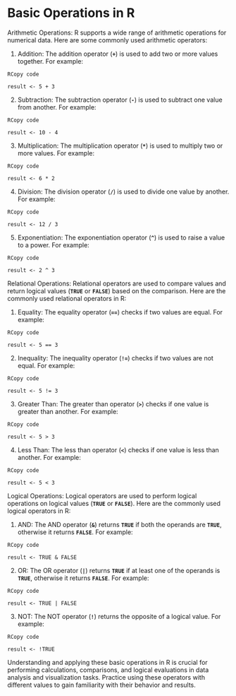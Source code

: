 # Basic Operations in R

Arithmetic Operations: R supports a wide range of arithmetic operations for numerical data. Here are some commonly used arithmetic operators:

1.  Addition: The addition operator (**`+`**) is used to add two or more values together. For example:

```         
RCopy code
```

`result <- 5 + 3`

2.  Subtraction: The subtraction operator (**`-`**) is used to subtract one value from another. For example:

```         
RCopy code
```

`result <- 10 - 4`

3.  Multiplication: The multiplication operator (**`*`**) is used to multiply two or more values. For example:

```         
RCopy code
```

`result <- 6 * 2`

4.  Division: The division operator (**`/`**) is used to divide one value by another. For example:

```         
RCopy code
```

`result <- 12 / 3`

5.  Exponentiation: The exponentiation operator (**`^`**) is used to raise a value to a power. For example:

```         
RCopy code
```

`result <- 2 ^ 3`

Relational Operations: Relational operators are used to compare values and return logical values (**`TRUE`** or **`FALSE`**) based on the comparison. Here are the commonly used relational operators in R:

1.  Equality: The equality operator (**`==`**) checks if two values are equal. For example:

```         
RCopy code
```

`result <- 5 == 3`

2.  Inequality: The inequality operator (**`!=`**) checks if two values are not equal. For example:

```         
RCopy code
```

`result <- 5 != 3`

3.  Greater Than: The greater than operator (**`>`**) checks if one value is greater than another. For example:

```         
RCopy code
```

`result <- 5 > 3`

4.  Less Than: The less than operator (**`<`**) checks if one value is less than another. For example:

```         
RCopy code
```

`result <- 5 < 3`

Logical Operations: Logical operators are used to perform logical operations on logical values (**`TRUE`** or **`FALSE`**). Here are the commonly used logical operators in R:

1.  AND: The AND operator (**`&`**) returns **`TRUE`** if both the operands are **`TRUE`**, otherwise it returns **`FALSE`**. For example:

```         
RCopy code
```

`result <- TRUE & FALSE`

2.  OR: The OR operator (**`|`**) returns **`TRUE`** if at least one of the operands is **`TRUE`**, otherwise it returns **`FALSE`**. For example:

```         
RCopy code
```

`result <- TRUE | FALSE`

3.  NOT: The NOT operator (**`!`**) returns the opposite of a logical value. For example:

```         
RCopy code
```

`result <- !TRUE`

Understanding and applying these basic operations in R is crucial for performing calculations, comparisons, and logical evaluations in data analysis and visualization tasks. Practice using these operators with different values to gain familiarity with their behavior and results.
